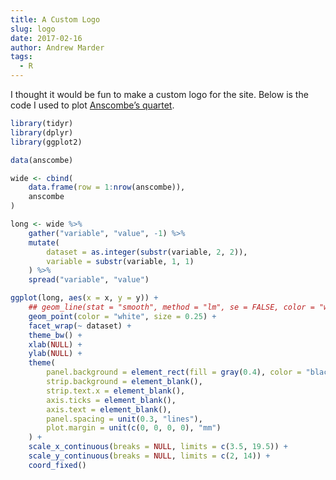 ```yaml
---
title: A Custom Logo
slug: logo
date: 2017-02-16
author: Andrew Marder
tags:
  - R
---
```


I thought it would be fun to make a custom logo for the site. Below is the code I used to plot [Anscombe's quartet](https://en.wikipedia.org/wiki/Anscombe's_quartet).

```r
library(tidyr)
library(dplyr)
library(ggplot2)

data(anscombe)

wide <- cbind(
    data.frame(row = 1:nrow(anscombe)),
    anscombe
)

long <- wide %>%
    gather("variable", "value", -1) %>%
    mutate(
        dataset = as.integer(substr(variable, 2, 2)),
        variable = substr(variable, 1, 1)
    ) %>%
    spread("variable", "value")

ggplot(long, aes(x = x, y = y)) +
    ## geom_line(stat = "smooth", method = "lm", se = FALSE, color = "white", size = 1, alpha = 0.5) +
    geom_point(color = "white", size = 0.25) +
    facet_wrap(~ dataset) +
    theme_bw() +
    xlab(NULL) +
    ylab(NULL) +
    theme(
        panel.background = element_rect(fill = gray(0.4), color = "black"),
        strip.background = element_blank(),
        strip.text.x = element_blank(),
        axis.ticks = element_blank(),
        axis.text = element_blank(),
        panel.spacing = unit(0.3, "lines"),
        plot.margin = unit(c(0, 0, 0, 0), "mm")
    ) +
    scale_x_continuous(breaks = NULL, limits = c(3.5, 19.5)) +
    scale_y_continuous(breaks = NULL, limits = c(2, 14)) +
    coord_fixed()
```
